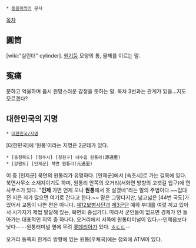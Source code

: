  * [[동음이의어]] 문서

[[목차]]

== 圓筒 ==
[wiki:"실린더" cylinder]. [[원기둥]] 모양의 통, 물체를 이르는 말.

== 寃痛 ==
분하고 억울하며 몹시 원망스러운 감정을 뜻하는 말. 목차 3번과는 관계가 있을...지도 모르겠다?

== 대한민국의 지명 ==
 * [[대한민국/지명]]

[대한민국]에 ‘원통’이라는 지명은 2군데가 있다.

 * [충청북도] [청주시] [청원구] 내수읍 원통리(源通里)
 * [강원도] [인제군] 북면 원통리(元通里)

이 중 [인제군] 북면의 원통리가 유명하다. [인제군]에서 [속초시]로 가는 길목에 있다. 북면사무소 소재지이기도 하며, 원통리 안쪽의 오거리(서화면 방향의 고갯길 입구)에 면사무소가 있다. "'''인제''' 가면 언제 오나 '''원통'''해서 못 살겠네"라는 말의 주범이다.~~입대 전 지은 죄가 많으면 여기로 간다고 한다.~~ 말은 그렇다지만, 넓고넓은 [44번 국도]가 있어서 교통이 나쁜 편은 아니다. [[제12보병사단]]과 [[제3군단]] 예하 부대를 여럿 끼고 있어서 시가지가 제법 발달해 있는, 북면의 중심가다. 따라서 군인들이 없으면 경제가 안 돌아가는 대표적인 지역 중 하나다. 오거리에서 서쪽에 원통터미널이 있다.--인제읍보다 낫다-- --원통터미널 옆에 무려 [[롯데리아]]가 있다. [[ㅎㄷㄷ]]--

오거리 동쪽의 한계리 방향에 있는 원통[우체국]에는 점외에 ATM이 있다.
